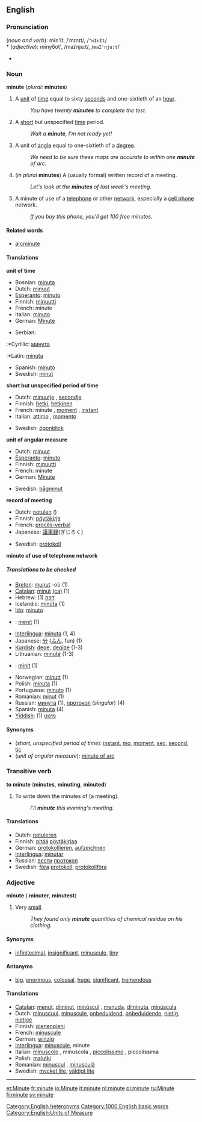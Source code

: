 ==English==
===Pronunciation===
(''noun and verb''): mĭn'ĭt, /ˈmɪnɪt/, /<tt>"mInIt</tt>/<br>
*{{audio|en-us-minute-noun.ogg|Audio (US), noun/verb}}
(''adjective''): mīnyo͞ot', /maɪˈnjuːt/, /<tt>maI'nju:t</tt>/
*{{audio|en-us-minute-adjective.ogg|Audio (US), adjective}}

===Noun===
'''minute''' (''plural:'' '''minutes''')

#A [[unit]] of [[time]] equal to sixty [[second]]s and one-sixtieth of an [[hour]].
#:''You have twenty '''minutes''' to complete the test.''
#A [[short]] but unspecified [[time]] period.
#:''Wait a '''minute''', I'm not ready yet!''
#A unit of [[angle]] equal to one-sixtieth of a [[degree]].
#:''We need to be sure these maps are accurate to within one '''minute''' of arc.''
#(''in plural'' '''minutes''') A (usually formal) written record of a meeting.
#:''Let's look at the '''minutes''' of last week's meeting.''
#A minute of use of a [[telephone]] or other [[network]], especially a [[cell phone]] network.
#:''If you buy this phone, you'll get 100 free minutes.''

====Related words====
*[[arcminute]]

====Translations====
'''unit of time'''
{{top}}
*Bosnian: [[minuta]] {{f}}
*Dutch: [[minuut]]
*[[Esperanto]]: [[minuto#Esperanto|minuto]]
*Finnish: [[minuutti]]
*French: minute {{f}}
*Italian: [[minuto#Italian|minuto]] {{m}}
*German: [[Minute]] {{f}}
{{mid}}
*Serbian:
:*Cyrillic: [[минута]] {{f}}
:*Latin: [[minuta]] {{f}}
*Spanish: [[minuto#Spanish|minuto]] {{m}}
*Swedish: [[minut]] {{c}}
{{bottom}}
'''short but unspecified period of time'''
{{top}}
*Dutch: [[minuutje]] {{n}}, [[secondje]] {{n}}
*Finnish: [[hetki]], [[hetkinen]]
*French: minute {{f}}, [[moment#French|moment]] {{m}}, [[instant#French|instant]] {{m}}
*Italian: [[attimo]] {{m}}, [[momento]] {{m}}
{{mid}}
*Swedish: [[ögonblick]] {{n}}
{{bottom}}
'''unit of angular measure'''
{{top}}
*Dutch: [[minuut]]
*[[Esperanto]]: [[minuto#Esperanto|minuto]]
*Finnish: [[minuutti]]
*French: minute {{f}}
*German: [[Minute]] {{f}}
{{mid}}
*Swedish: [[bågminut]] {{c}}
{{bottom}}
'''record of meeting'''
{{top}}
*Dutch: [[notulen]] ({{p}})
*Finnish: [[pöytäkirja]]
*French: [[procès-verbal]] {{m}}
*Japanese: [[議事録]](ぎじろく)
{{mid}}
*Swedish: [[protokoll]] {{n}}
{{bottom}}
'''minute of use of telephone network'''
{{top}}
{{mid}}
{{bottom}}
=====Translations to be checked=====
<!--Remove this section once all of the translations below have been moved into the tables above.-->
{{checktrans}}
*[[Breton]]: [[munut]] {{m}} -où (1)
*[[Catalan]]: [[minut]] {{m}} [[:ca:minut|(ca)]] (1)
*Hebrew: (1) [[דקה]]
*Icelandic: [[mínúta]] (1)
*[[Ido]]: [[minuto]]
*{{id}}: [[menit]] (1)
*[[Interlingua]]: [[minuta]] (1, 4)
*Japanese: [[分]] ([[ふん]], fun) (1)
*[[Kurdish]]: [[deqe]], [[deqîqe]] (1-3)
*Lithuanian: [[minutė]] {{f}} (1-3)
*{{ms}}: [[minit]] (1)
*Norwegian: [[minutt]] (1)
*Polish: [[minuta#Polish|minuta]] (1)
*Portuguese: [[minuto#Portuguese|minuto]] (1)
*Romanian: [[minut]] {{n}} (1)
*Russian: [[минута]] (1), [[протокол]] (''singular'') (4)
*Spanish: [[minuta#Spanish|minuta]] (4)
*[[Yiddish]]: (1) [[מינוט]]

====Synonyms====
*(''short, unspecified period of time''): [[instant]], [[mo]], [[moment]], [[sec]], [[second]], [[tic]]
*(''unit of angular measure''): [[minute of arc]]

===Transitive verb===
'''to minute''' ('''minutes''', '''minuting''', '''minuted''')

#To write down the minutes of (a meeting).
#:''I'll '''minute''' this evening's meeting.''

====Translations====
*Dutch: [[notuleren]]
*Finnish: [[pitää]] [[pöytäkirja|pöytäkirjaa]]
*German: [[protokollieren]], [[aufzeichnen]]
*[[Interlingua]]: [[minutar]]
*Russian: [[вести]] [[протокол]]
*Swedish: [[föra]] [[protokoll]], [[protokollföra]]

===Adjective===
'''minute''' ({{compar}} '''minuter''', {{superl}} '''minutest''')

# Very [[small]].
#:''They found only '''minute''' quantities of chemical residue on his clothing.''

====Synonyms====
*[[infinitesimal]], [[insignificant]], [[minuscule]], [[tiny]]

====Antonyms====
*[[big]], [[enormous]], [[colossal]], [[huge]], [[significant]], [[tremendous]]

====Translations====
*[[Catalan]]: [[menut]], [[diminut]], [[minúscul]] {{m}}, [[menuda]], [[diminuta]], [[minúscula]] {{f}}
*Dutch: [[minuscuul]], [[minuscule]], [[onbeduidend]], [[onbeduidende]], [[nietig]], [[nietige]]
*Finnish: [[pienenpieni]]
*French: [[minuscule#French|minuscule]]
*German: [[winzig]]
*[[Interlingua]]: [[minuscule]], minute
*Italian: [[minuscolo]] {{m}}, minuscola {{f}}, [[piccolissimo]] {{m}}, piccolissima {{f}}
*Polish: [[malutki]]
*Romanian: [[minuscul]] {{m}}, [[minusculă]] {{f}}
*Swedish: [[mycket lite]], [[väldigt lite]]

[[Category:English heteronyms]]

----
[[Category:1000 English basic words]]
[[Category:English:Units of Measure]]

[[et:Minute]]
[[fr:minute]]
[[io:Minute]]
[[it:minute]]
[[nl:minute]]
[[pl:minute]]
[[ru:Minute]]
[[fi:minute]]
[[sv:minute]]